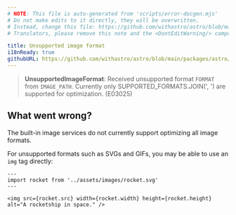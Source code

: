 ```yaml
---
# NOTE: This file is auto-generated from 'scripts/error-docgen.mjs'
# Do not make edits to it directly, they will be overwritten.
# Instead, change this file: https://github.com/withastro/astro/blob/main/packages/astro/src/core/errors/errors-data.ts
# Translators, please remove this note and the <DontEditWarning/> component.

title: Unsupported image format
i18nReady: true
githubURL: https://github.com/withastro/astro/blob/main/packages/astro/src/core/errors/errors-data.ts
---
```


<DontEditWarning />


> **UnsupportedImageFormat**: Received unsupported format `FORMAT` from `IMAGE_PATH`. Currently only SUPPORTED_FORMATS.JOIN(', ') are supported for optimization. (E03025)

## What went wrong?
The built-in image services do not currently support optimizing all image formats.

For unsupported formats such as SVGs and GIFs, you may be able to use an `img` tag directly:
```astro
---
import rocket from '../assets/images/rocket.svg'
---

<img src={rocket.src} width={rocket.width} height={rocket.height} alt="A rocketship in space." />
```



